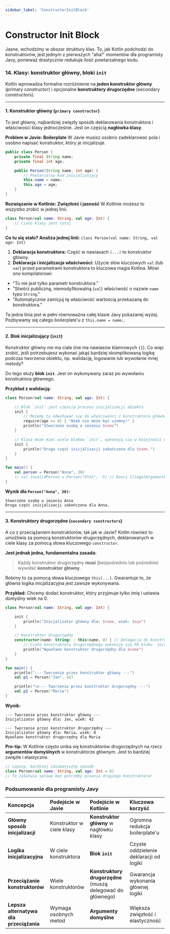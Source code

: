 ```yaml
---
sidebar_label: 'ConstructorInitBlock'
---
```


# Constructor Init Block


Jasne, wchodzimy w obszar struktury klas. To, jak Kotlin podchodzi do konstruktorów, jest jednym z pierwszych "aha!" momentów dla programisty Javy, ponieważ drastycznie redukuje ilość powtarzalnego kodu.

### 14. Klasy: konstruktor główny, bloki `init`

Kotlin wprowadza formalne rozróżnienie na **jeden konstruktor główny** (primary constructor) i opcjonalne **konstruktory drugorzędne** (secondary constructors).

---

#### 1. Konstruktor główny (`primary constructor`)

To jest główny, najbardziej zwięzły sposób deklarowania konstruktora i właściwości klasy jednocześnie. Jest on częścią **nagłówka klasy**.

**Problem w Javie: Boilerplate**
W Javie musisz osobno zadeklarować pola i osobno napisać konstruktor, który je inicjalizuje.

```java
public class Person {
    private final String name;
    private final int age;

    public Person(String name, int age) {
        // Powtarzalny kod inicjalizujący
        this.name = name;
        this.age = age;
    }
}
```

**Rozwiązanie w Kotlinie: Zwięzłość i jasność**
W Kotlinie możesz to wszystko zrobić w jednej linii.

```kotlin
class Person(val name: String, val age: Int) {
    // Ciało klasy jest tutaj
}
```

**Co tu się stało? Analiza jednej linii:**
`class Person(val name: String, val age: Int)`

1.  **Deklaracja konstruktora:** Część w nawiasach `(...)` to konstruktor główny.
2.  **Deklaracja i inicjalizacja właściwości:** Użycie słów kluczowych `val` (lub `var`) przed parametrami konstruktora to kluczowa magia Kotlina. Mówi ono kompilatorowi:
*   "To nie jest tylko parametr konstruktora."
*   "Stwórz publiczną, niemodyfikowalną (`val`) właściwość o nazwie `name` typu `String`."
*   "Automatycznie zainicjuj tę właściwość wartością przekazaną do konstruktora."

Ta jedna linia jest w pełni równoważna całej klasie Javy pokazanej wyżej. Pozbywamy się całego boilerplate'u z `this.name = name;`.

---

#### 2. Blok inicjalizujący (`init`)

Konstruktor główny nie ma ciała (nie ma nawiasów klamrowych `{}`). Co więc zrobić, jeśli potrzebujesz wykonać jakąś bardziej skomplikowaną logikę podczas tworzenia obiektu, np. walidację, logowanie lub wywołanie innej metody?

Do tego służy **blok `init`**. Jest on wykonywany zaraz po wywołaniu konstruktora głównego.

**Przykład z walidacją:**
```kotlin
class Person(val name: String, val age: Int) {

    // Blok `init` jest częścią procesu inicjalizacji obiektu
    init {
        // Możemy tu odwoływać się do właściwości z konstruktora głównego
        require(age >= 0) { "Wiek nie może być ujemny!" }
        println("Stworzono osobę o imieniu $name")
    }

    // Klasa może mieć wiele bloków `init`, wykonają się w kolejności deklaracji
    init {
        println("Druga część inicjalizacji zakończona dla $name.")
    }
}

fun main() {
    val person = Person("Anna", 30)
    // val invalidPerson = Person("Ktoś", -5) // Rzuci IllegalArgumentException
}
```
**Wynik dla `Person("Anna", 30)`:**
```
Stworzono osobę o imieniu Anna
Druga część inicjalizacji zakończona dla Anna.
```

---

#### 3. Konstruktory drugorzędne (`secondary constructors`)

A co z przeciążaniem konstruktorów, tak jak w Javie? Kotlin również to umożliwia za pomocą konstruktorów drugorzędnych, deklarowanych w ciele klasy za pomocą słowa kluczowego `constructor`.

**Jest jednak jedna, fundamentalna zasada:**
> Każdy konstruktor drugorzędny **musi** (bezpośrednio lub pośrednio) wywołać **konstruktor główny**.

Robimy to za pomocą słowa kluczowego `this(...)`. Gwarantuje to, że główna logika inicjalizacyjna jest zawsze wykonywana.

**Przykład:** Chcemy dodać konstruktor, który przyjmuje tylko imię i ustawia domyślny wiek na 0.
```kotlin
class Person(val name: String, val age: Int) {

    init {
        println("Inicjalizator główny dla: $name, wiek: $age")
    }

    // Konstruktor drugorzędny
    constructor(name: String) : this(name, 0) { // Delegacja do konstruktora głównego
        // Ciało konstruktora drugorzędnego wykonuje się PO bloku `init`
        println("Wywołano konstruktor drugorzędny dla $name")
    }
}

fun main() {
    println("--- Tworzenie przez konstruktor główny ---")
    val p1 = Person("Jan", 42)

    println("\n--- Tworzenie przez konstruktor drugorzędny ---")
    val p2 = Person("Maria")
}
```
**Wynik:**
```
--- Tworzenie przez konstruktor główny ---
Inicjalizator główny dla: Jan, wiek: 42

--- Tworzenie przez konstruktor drugorzędny ---
Inicjalizator główny dla: Maria, wiek: 0
Wywołano konstruktor drugorzędny dla Maria
```
**Pro-tip:** W Kotlinie często unika się konstruktorów drugorzędnych na rzecz **argumentów domyślnych** w konstruktorze głównym. Jest to bardziej zwięzłe i elastyczne.
```kotlin
// Lepszy, bardziej idiomatyczny sposób
class Person(val name: String, val age: Int = 0)
// To załatwia sprawę bez potrzeby pisania drugiego konstruktora!
```

### Podsumowanie dla programisty Javy

| Koncepcja | Podejście w Javie | Podejście w Kotlinie | Kluczowa korzyść |
| :--- | :--- | :--- | :--- |
| **Główny sposób inicjalizacji**| Konstruktor w ciele klasy | **Konstruktor główny** w nagłówku klasy | Ogromna redukcja boilerplate'u |
| **Logika inicjalizacyjna**| W ciele konstruktora | **Blok `init`** | Czyste oddzielenie deklaracji od logiki |
| **Przeciążanie konstruktorów**| Wiele konstruktorów | **Konstruktory drugorzędne** (muszą delegować do głównego) | Gwarancja wykonania głównej logiki |
| **Lepsza alternatywa dla przeciążania** | Wymaga osobnych metod | **Argumenty domyślne** | Większa zwięzłość i elastyczność |